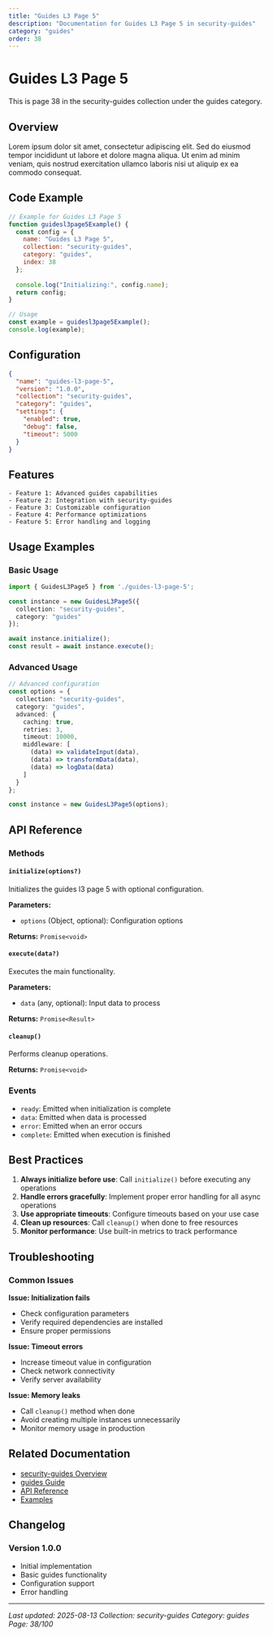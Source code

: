```yaml
---
title: "Guides L3 Page 5"
description: "Documentation for Guides L3 Page 5 in security-guides"
category: "guides"
order: 38
---
```


# Guides L3 Page 5

This is page 38 in the security-guides collection under the guides category.

## Overview

Lorem ipsum dolor sit amet, consectetur adipiscing elit. Sed do eiusmod tempor incididunt ut labore et dolore magna aliqua. Ut enim ad minim veniam, quis nostrud exercitation ullamco laboris nisi ut aliquip ex ea commodo consequat.

## Code Example

```javascript
// Example for Guides L3 Page 5
function guidesl3page5Example() {
  const config = {
    name: "Guides L3 Page 5",
    collection: "security-guides",
    category: "guides",
    index: 38
  };
  
  console.log("Initializing:", config.name);
  return config;
}

// Usage
const example = guidesl3page5Example();
console.log(example);
```

## Configuration

```json
{
  "name": "guides-l3-page-5",
  "version": "1.0.0",
  "collection": "security-guides",
  "category": "guides",
  "settings": {
    "enabled": true,
    "debug": false,
    "timeout": 5000
  }
}
```

## Features

    - Feature 1: Advanced guides capabilities
    - Feature 2: Integration with security-guides
    - Feature 3: Customizable configuration
    - Feature 4: Performance optimizations
    - Feature 5: Error handling and logging

## Usage Examples

### Basic Usage

```typescript
import { GuidesL3Page5 } from './guides-l3-page-5';

const instance = new GuidesL3Page5({
  collection: "security-guides",
  category: "guides"
});

await instance.initialize();
const result = await instance.execute();
```

### Advanced Usage

```typescript
// Advanced configuration
const options = {
  collection: "security-guides",
  category: "guides",
  advanced: {
    caching: true,
    retries: 3,
    timeout: 10000,
    middleware: [
      (data) => validateInput(data),
      (data) => transformData(data),
      (data) => logData(data)
    ]
  }
};

const instance = new GuidesL3Page5(options);
```

## API Reference

### Methods

#### `initialize(options?)`

Initializes the guides l3 page 5 with optional configuration.

**Parameters:**
- `options` (Object, optional): Configuration options

**Returns:** `Promise<void>`

#### `execute(data?)`

Executes the main functionality.

**Parameters:**
- `data` (any, optional): Input data to process

**Returns:** `Promise<Result>`

#### `cleanup()`

Performs cleanup operations.

**Returns:** `Promise<void>`

### Events

- `ready`: Emitted when initialization is complete
- `data`: Emitted when data is processed
- `error`: Emitted when an error occurs
- `complete`: Emitted when execution is finished

## Best Practices

1. **Always initialize before use**: Call `initialize()` before executing any operations
2. **Handle errors gracefully**: Implement proper error handling for all async operations
3. **Use appropriate timeouts**: Configure timeouts based on your use case
4. **Clean up resources**: Call `cleanup()` when done to free resources
5. **Monitor performance**: Use built-in metrics to track performance

## Troubleshooting

### Common Issues

**Issue: Initialization fails**
- Check configuration parameters
- Verify required dependencies are installed
- Ensure proper permissions

**Issue: Timeout errors**
- Increase timeout value in configuration
- Check network connectivity
- Verify server availability

**Issue: Memory leaks**
- Call `cleanup()` method when done
- Avoid creating multiple instances unnecessarily
- Monitor memory usage in production

## Related Documentation

- [security-guides Overview](../index)
- [guides Guide](../guides/index)
- [API Reference](../api/index)
- [Examples](../examples/index)

## Changelog

### Version 1.0.0
- Initial implementation
- Basic guides functionality
- Configuration support
- Error handling

---

*Last updated: 2025-08-13*
*Collection: security-guides*
*Category: guides*
*Page: 38/100*
